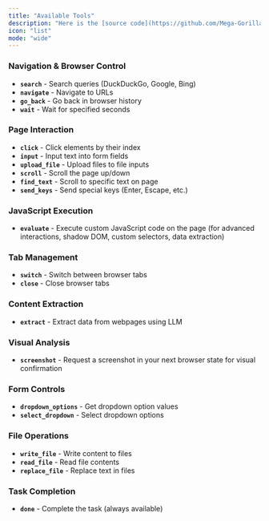 ```yaml
---
title: "Available Tools"
description: "Here is the [source code](https://github.com/Mega-Gorilla/USE-IT/blob/main/browser_use/tools/service.py) for the default tools:"
icon: "list"
mode: "wide"
---
```





### Navigation & Browser Control
- **`search`** - Search queries (DuckDuckGo, Google, Bing)
- **`navigate`** - Navigate to URLs
- **`go_back`** - Go back in browser history
- **`wait`** - Wait for specified seconds

### Page Interaction
- **`click`** - Click elements by their index
- **`input`** - Input text into form fields
- **`upload_file`** - Upload files to file inputs
- **`scroll`** - Scroll the page up/down
- **`find_text`** - Scroll to specific text on page
- **`send_keys`** - Send special keys (Enter, Escape, etc.)

### JavaScript Execution
- **`evaluate`** - Execute custom JavaScript code on the page (for advanced interactions, shadow DOM, custom selectors, data extraction)

### Tab Management
- **`switch`** - Switch between browser tabs
- **`close`** - Close browser tabs

### Content Extraction
- **`extract`** - Extract data from webpages using LLM

### Visual Analysis
- **`screenshot`** - Request a screenshot in your next browser state for visual confirmation

### Form Controls
- **`dropdown_options`** - Get dropdown option values
- **`select_dropdown`** - Select dropdown options

### File Operations
- **`write_file`** - Write content to files
- **`read_file`** - Read file contents
- **`replace_file`** - Replace text in files

### Task Completion
- **`done`** - Complete the task (always available)

